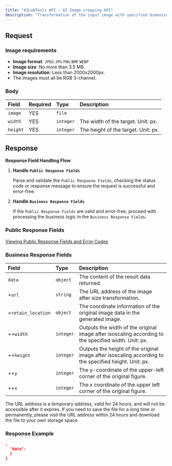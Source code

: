 ```yaml
---
title: "AILabTools API - AI Image cropping API"
description: "Transformation of the input image with specified dimensions, automatic determination of the position of the main area, and use of the best crop method."
---
```


## Request

### Image requirements

- **Image format**: `JPEG` `JPG` `PNG` `BMP` `WEBP`
- **Image size**: No more than 3.5 MB.
- **Image resolution**: Less than 2000x2000px.
- The images must all be RGB 3-channel.

### Body

| Field    | Required | Type      | Description                         |
|:---------|:---------|:----------|:------------------------------------|
| `image`  | YES      | `file`    |                                     |
| `width`  | YES      | `integer` | The width of the target. Unit: px.  |
| `height` | YES      | `integer` | The height of the target. Unit: px. |

## Response

**Response Field Handling Flow**

1. **Handle `Public Response Fields`**

   Parse and validate the `Public Response Fields`, checking the status code or response message to ensure the request is successful and error-free.

2. **Handle `Business Response Fields`**

   If the `Public Response Fields` are valid and error-free, proceed with processing the business logic in the `Business Response Fields`.

### Public Response Fields

<a href="/docs/response-description" target="_blank">Viewing Public Response Fields and Error Codes</a>

### Business Response Fields

| Field              | Type      | Description                                                                                            |
|:-------------------|:----------|:-------------------------------------------------------------------------------------------------------|
| `data`             | `object`  | The content of the result data returned.                                                               |
| +`url`             | `string`  | The URL address of the image after size transformation.                                                |
| +`retain_location` | `object`  | The coordinate information of the original image data in the generated image.                          |
| ++`width`          | `integer` | Outputs the width of the original image after isoscaling according to the specified width. Unit: px.   |
| ++`height`         | `integer` | Outputs the height of the original image after isoscaling according to the specified height. Unit: px. |
| ++`y`              | `integer` | The y-coordinate of the upper-left corner of the original figure.                                      |
| ++`x`              | `integer` | The x coordinate of the upper left corner of the original figure.                                      |

The URL address is a temporary address, valid for 24 hours, and will not be accessible after it expires. If you need to save the file for a long time or permanently, please visit the URL address within 24 hours and download the file to your own storage space.

### Response Example

```json
,
  "data":           
  }
}
```